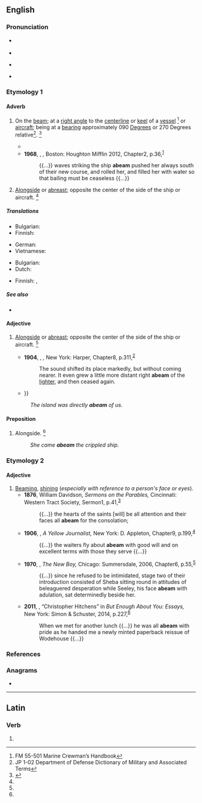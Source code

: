 ==English==

===Pronunciation===
* {{a|RP}} {{IPA|en|/ə.ˈbiːm/}}
* {{audio|en|LL-Q1860 (eng)-Vealhurl-abeam.wav|Audio (UK)}}
* {{a|US}} {{IPA|en|/ə.ˈbim/}}
* {{rhymes|en|iːm|s=2}}

===Etymology 1===
{{prefix|en|a|beam|t1=in the direction of|t2=keel}}

====Adverb====
{{en-adv}}

# {{lb|en|nautical|aircraft}} On the [[beam]]; at a [[right angle]] to the [[centerline]] or [[keel]] of a [[vessel]] <ref name="FM55-501">FM 55-501 Marine Crewman’s Handbook</ref> or [[aircraft]]; being at a [[bearing]] approximately 090 [[degree|Degrees]] or 270 Degrees relative<ref name="JP102">JP 1-02 Department of Defense Dictionary of Military and Associated Terms</ref>. {{defdate|Mid 19<sup>th</sup> century.}}<ref name=SOED>{{R:SOED5|page=3}}</ref>
#* {{RQ:Stevenson Treasure Island|chapter=[https://archive.org/details/treasureisland02stev/page/82/mode/1up?q=abeam Chapter{{nbsp}}10]|page=83|text=We were heading S.S.W., and had a steady breeze '''abeam''' and a quiet sea.}}
#* '''1968''', {{w|Ursula K. LeGuin}}, ''{{w|A Wizard of Earthsea}},'' Boston: Houghton Mifflin 2012, Chapter{{nbsp}}2, p.{{nbsp}}36,<sup>[https://books.google.ca/books?id=FD72ekYZqIkC&newbks=1&newbks_redir=0&printsec=frontcover#v=onepage&q&f=false]</sup>
#*: {{...}} waves striking the ship '''abeam''' pushed her always south of their new course, and rolled her, and filled her with water so that bailing must be ceaseless {{...}}
# {{lb|en|nautical|aircraft}} [[alongside|Alongside]] or [[abreast]]; opposite the center of the side of the ship or aircraft. {{defdate|Mid 19<sup>th</sup> century.}}<ref name=SOED/>

=====Translations=====
{{trans-top|on the beam}}
* Bulgarian: {{t|bg|отстрани, перпендикулярно на кила на кораба}}
* Finnish: {{t|fi|[[suoraan]] [[sivu|sivulla]]}}
{{trans-mid}}
* German: {{t|de|Querab}}
* Vietnamese: {{t-check|vi|[[đâm ngang]] [[sườn]]}} {{attention|vi|2=was "[[đâm ngang]] [[sườn]]" - assumed sum-of-parts; if an idiom, remove the wikilinks to the individual words. see [[User:Kephir/gadgets/xte#Translation_fixing]]}}
{{trans-bottom}}

{{trans-top|alongside}}
* Bulgarian: {{t|bg|в траверс}}
* Dutch: {{t+|nl|dwarsscheeps}}
{{trans-mid}}
* Finnish: {{t+|fi|vieressä}}, {{t|fi|kyljittäin}}
{{trans-bottom}}

=====See also=====
* {{l|en|athwartships}}

====Adjective====
{{en-adj}}

# {{lb|en|nautical|aircraft}} [[alongside|Alongside]] or [[abreast]]; opposite the center of the side of the ship or aircraft. {{defdate|Mid 19<sup>th</sup> century.}}<ref name=SOED/>
#* '''1904''', {{w|Joseph Conrad}}, ''{{w|Nostromo}},'' New York: Harper, Chapter{{nbsp}}8, p.{{nbsp}}311,<sup>[https://archive.org/details/nostromotaleofse00conruoft/page/311/mode/1up?q=abeam]</sup>
#*: The sound shifted its place markedly, but without coming nearer. It even grew a little more distant right '''abeam''' of the [[lighter#Etymology_3|lighter]], and then ceased again.
#* {{quote-book|en|year=2005|author=William Thomas Generous|title=Sweet Pea at War: A History of USS Portland|page=178|url=http://books.google.com/books?id=A8kjK2s1wJoC|isbn=9780813191218|passage=The attack on the '''abeam''' ship, ''Louisville'', killed Commander Cruiser Division Four {{...}}}}
#: ''The island was directly '''abeam''' of us.''

====Preposition====
{{en-prep}}

# {{lb|en|nautical}} Alongside. {{defdate|Mid 19<sup>th</sup> century.}}<ref name=SOED/>
#: ''She came '''abeam''' the crippled ship.''

===Etymology 2===
{{prefix|en|a|beam|t2=to emit beams of light}}

====Adjective====
{{en-adj|-}}

# [[beam#Verb|Beaming]], [[shine|shining]] (''especially with reference to a person's face or eyes'').
#* '''1876''', William Davidson, ''Sermons on the Parables,'' Cincinnati: Western Tract Society, Sermon{{nbsp}}1, p.{{nbsp}}41,<sup>[https://archive.org/details/sermonsonparable00davi/page/41/mode/1up?q=abeam]</sup>
#*: {{...}} the hearts of the saints [will] be all attention and their faces all '''abeam''' for the consolation;
#* '''1906''', {{w|Miriam Michelson}}, ''A Yellow Journalist,'' New York: D. Appleton, Chapter{{nbsp}}9, p.{{nbsp}}199,<sup>[https://archive.org/details/yellowjournalist00michuoft/page/199/mode/1up?q=abeam]</sup>
#*: {{...}} the waiters fly about '''abeam''' with good will and on excellent terms with those they serve {{...}}
#* '''1970''', {{w|Doreen Tovey}}, ''The New Boy,'' Chicago: Summersdale, 2006, Chapter{{nbsp}}6, p.{{nbsp}}55,<sup>[https://archive.org/details/newboy0000tove_h8z0/page/55/mode/1up?q=abeam]</sup>
#*: {{...}} since he refused to be intimidated, stage two of their introduction consisted of Sheba sitting round in attitudes of beleaguered desperation while Seeley, his face '''abeam''' with adulation, sat determinedly beside her.
#* '''2011''', {{w|Christopher Buckley (novelist)|Christopher Buckley}}, “Christopher Hitchens” in ''But Enough About You: Essays,'' New York: Simon & Schuster, 2014, p.{{nbsp}}227,<sup>[https://archive.org/details/butenoughaboutyo0000buck_k4g0/page/227/mode/1up?q=abeam]</sup>
#*: When we met for another lunch {{...}} he was all '''abeam''' with pride as he handed me a newly minted paperback reissue of Wodehouse {{...}}
#*:

===References===
<references/>

===Anagrams===
* {{anagrams|en|a=aabem|Ambae|ameba}}

----

==Latin==

===Verb===
{{la-verb-form|abeam}}

# {{inflection of|la|abeō||1|s|pres|actv|subj}}